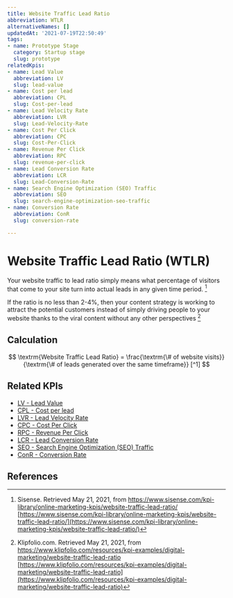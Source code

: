 ```yaml
---
title: Website Traffic Lead Ratio
abbreviation: WTLR
alternativeNames: []
updatedAt: '2021-07-19T22:50:49'
tags:
- name: Prototype Stage
  category: Startup stage
  slug: prototype
relatedKpis:
- name: Lead Value
  abbreviation: LV
  slug: lead-value
- name: Cost per lead
  abbreviation: CPL
  slug: Cost-per-lead
- name: Lead Velocity Rate
  abbreviation: LVR
  slug: Lead-Velocity-Rate
- name: Cost Per Click
  abbreviation: CPC
  slug: Cost-Per-Click
- name: Revenue Per Click
  abbreviation: RPC
  slug: revenue-per-click
- name: Lead Conversion Rate
  abbreviation: LCR
  slug: Lead-Conversion-Rate
- name: Search Engine Optimization (SEO) Traffic
  abbreviation: SEO
  slug: search-engine-optimization-seo-traffic
- name: Conversion Rate
  abbreviation: ConR
  slug: conversion-rate

---
```


# Website Traffic Lead Ratio (WTLR)

Your website traffic to lead ratio simply means what percentage of visitors that come to your site turn into actual leads in any given time period. [^1]

If the ratio is no less than 2-4%, then your content strategy is working to attract the potential customers instead of simply driving people to your website thanks to the viral content without any other perspectives [^2]

## Calculation

$$
\textrm{Website Traffic Lead Ratio} = \frac{\textrm{\# of website visits}}{\textrm{\# of leads generated over the same timeframe}} [^1]
$$



## Related KPIs

- [LV - Lead Value](/en/kpis/lead-value)
- [CPL - Cost per lead](/en/kpis/Cost-per-lead)
- [LVR - Lead Velocity Rate](/en/kpis/Lead-Velocity-Rate)
- [CPC - Cost Per Click](/en/kpis/Cost-Per-Click)
- [RPC - Revenue Per Click](/en/kpis/revenue-per-click)
- [LCR - Lead Conversion Rate](/en/kpis/Lead-Conversion-Rate)
- [SEO - Search Engine Optimization (SEO) Traffic](/en/kpis/search-engine-optimization-seo-traffic)
- [ConR - Conversion Rate](/en/kpis/conversion-rate)

## References

[^1]:  Sisense. Retrieved May 21, 2021, from https://www.sisense.com/kpi-library/online-marketing-kpis/website-traffic-lead-ratio/ [https://www.sisense.com/kpi-library/online-marketing-kpis/website-traffic-lead-ratio/](https://www.sisense.com/kpi-library/online-marketing-kpis/website-traffic-lead-ratio/)
[^2]:  Klipfolio.com. Retrieved May 21, 2021, from https://www.klipfolio.com/resources/kpi-examples/digital-marketing/website-traffic-lead-ratio [https://www.klipfolio.com/resources/kpi-examples/digital-marketing/website-traffic-lead-ratio](https://www.klipfolio.com/resources/kpi-examples/digital-marketing/website-traffic-lead-ratio)
[^3]:  Sisense. Retrieved May 21, 2021, from https://www.sisense.com/kpi-library/online-marketing-kpis/website-traffic-lead-ratio/ [https://www.sisense.com/kpi-library/online-marketing-kpis/website-traffic-lead-ratio/](https://www.sisense.com/kpi-library/online-marketing-kpis/website-traffic-lead-ratio/)
